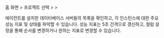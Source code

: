 홈 화면 &gt; 프로젝트 선택 &gt; <Cmdname sid="side_dashboard" className="uitext" /> &gt; <Cmdname sid="side_instanceList" className="uitext" />

에이전트를 설치한 데이터베이스 서버들의 목록을 확인하고, 각 인스턴스에 대한 주요 성능 지표 및 상태를 파악할 수 있습니다. 성능 지표는 5초 간격으로 갱신하고, 컬럼 설정을 통해 순서를 변경하거나 원하는 지표로 변경할 수 있습니다.
